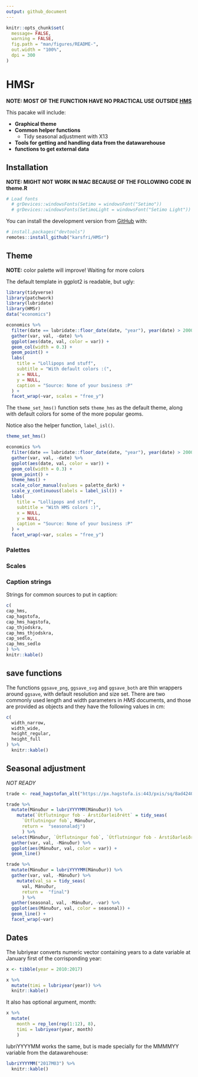 ```yaml
---
output: github_document
---
```


<!-- README.md is generated from README.Rmd. Please edit that file -->

```r
knitr::opts_chunk$set(
  message= FALSE,
  warning = FALSE,
  fig.path = "man/figures/README-",
  out.width = "100%",
  dpi = 300
)
```

# HMSr

<!-- badges: start -->
<!-- badges: end -->

**NOTE: MOST OF THE FUNCTION HAVE NO PRACTICAL USE OUTSIDE [HMS](https://www.hms.is/)**

This pacake will include:

 * **Graphical theme** 
 * **Common helper functions**
    + Tidy seasonal adjustment with X13
 * **Tools for getting and handling data from the datawarehouse**
 * **functions to get external data**

## Installation

**NOTE: MIGHT NOT WORK IN MAC BECAUSE OF THE FOLLOWING CODE IN theme.R**

```r
# Load fonts
  # grDevices::windowsFonts(Setimo = windowsFont("Setimo"))
  # grDevices::windowsFonts(SetimoLight = windowsFont("Setimo Light"))
```

You can install the development version from [GitHub](https://github.com/) with:

``` r
# install.packages("devtools")
remotes::install_github("karsfri/HMSr")
```
## Theme

**NOTE:** color palette will improve! Waiting for more colors

The default template in ggplot2 is readable, but ugly:

```r
library(tidyverse)
library(patchwork)
library(lubridate)
library(HMSr)
data("economics")

economics %>%
  filter(date == lubridate::floor_date(date, "year"), year(date) > 2000) %>%
  gather(var, val, -date) %>%
  ggplot(aes(date, val, color = var)) +
  geom_col(width = 0.3) +
  geom_point() +
  labs(
    title = "Lollipops and stuff",
    subtitle = "With default colors :(",
    x = NULL,
    y = NULL,
    caption = "Source: None of your business :P"
  ) +
  facet_wrap(~var, scales = "free_y")


```

The `theme_set_hms()` function sets `theme_hms` as the default theme, along with default colors for some of the more popular geoms.

Notice also the helper function, `label_isl()`.

```r
theme_set_hms()

economics %>%
  filter(date == lubridate::floor_date(date, "year"), year(date) > 2000) %>%
  gather(var, val, -date) %>%
  ggplot(aes(date, val, color = var)) +
  geom_col(width = 0.3) +
  geom_point() +
  theme_hms() +
  scale_color_manual(values = palette_dark) +
  scale_y_continuous(labels = label_isl()) +
  labs(
    title = "Lollipops and stuff",
    subtitle = "With HMS colors :)",
    x = NULL,
    y = NULL,
    caption = "Source: None of your business :P"
  ) +
  facet_wrap(~var, scales = "free_y")
```

### Palettes


### Scales

### Caption strings

Strings for common sources to put in caption:
  
  ```r
c(
  cap_hms,
  cap_hagstofa,
  cap_hms_hagstofa,
  cap_thjodskra,
  cap_hms_thjodskra,
  cap_sedlo,
  cap_hms_sedlo
) %>% 
  knitr::kable()
```

## save functions
The functions `ggsave_png`, `ggsave_svg` and `ggsave_both` are thin wrappers around `ggsave`, with default resolution and size set. There are two commonly used length and width parameters in *HMS* documents, and those are provided as objects and they have the following values in cm:

```r
c(
  width_narrow,
  width_wide,
  height_regular,
  height_full
) %>% 
  knitr::kable()
```

## Seasonal adjustment

*NOT READY*



```r
trade <- read_hagstofan_alt("https://px.hagstofa.is:443/pxis/sq/8ad42406-35c1-442b-a556-1498992b56ed") 

trade %>% 
  mutate(Mánuður = lubriYYYYMM(Mánuður)) %>% 
    mutate(`Útflutningur fob - Árstíðarleiðrétt` = tidy_seas(
      `Útflutningur fob`, Mánuður, 
      return =  "seasonaladj")
      ) %>%  
  select(Mánuður, `Útflutningur fob`, `Útflutningur fob - Árstíðarleiðrétt` ) %>% 
  gather(var, val, -Mánuður) %>% 
  ggplot(aes(Mánuður, val, color = var)) +
  geom_line()

```

```r

trade %>% 
  mutate(Mánuður = lubriYYYYMM(Mánuður)) %>% 
  gather(var, val, -Mánuður) %>% 
    mutate(val_sa = tidy_seas(
      val, Mánuður, 
      return =  "final")
      ) %>%  
  gather(seasonal, val, -Mánuður, -var) %>% 
  ggplot(aes(Mánuður, val, color = seasonal)) +
  geom_line() +
  facet_wrap(~var)

```

## Dates

The lubriyear converts numeric vector containing years to a date variable at January first of the corrisponding year:

```r
x <- tibble(year = 2010:2017)

x %>% 
  mutate(timi = lubriyear(year)) %>% 
  knitr::kable()
```

It also has optional argument, month:
```r
x %>% 
  mutate(
    month = rep_len(rep(1:12), 8),
    timi = lubriyear(year, month)
    )
```


lubriYYYYMM works the same, but is made specially for the MMMMYY variable from the datawarehouse:

```r
lubriYYYYMM("2017M03") %>% 
  knitr::kable()
```


